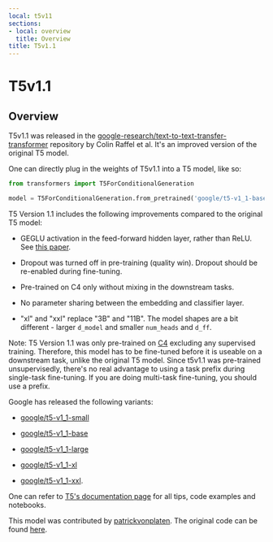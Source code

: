```yaml
---
local: t5v11
sections:
- local: overview
  title: Overview
title: T5v1.1
---
```

<script>
</script>
<!--Copyright 2021 The HuggingFace Team. All rights reserved.

Licensed under the Apache License, Version 2.0 (the "License"); you may not use this file except in compliance with
the License. You may obtain a copy of the License at

http://www.apache.org/licenses/LICENSE-2.0

Unless required by applicable law or agreed to in writing, software distributed under the License is distributed on
an "AS IS" BASIS, WITHOUT WARRANTIES OR CONDITIONS OF ANY KIND, either express or implied. See the License for the
specific language governing permissions and limitations under the License.
-->

<h1 id="t5v11">T5v1.1</h1>

<h2 id="overview">Overview</h2>

T5v1.1 was released in the [google-research/text-to-text-transfer-transformer](https://github.com/google-research/text-to-text-transfer-transformer/blob/main/released_checkpoints.md#t511)
repository by Colin Raffel et al. It's an improved version of the original T5 model.

One can directly plug in the weights of T5v1.1 into a T5 model, like so:

```python
from transformers import T5ForConditionalGeneration

model = T5ForConditionalGeneration.from_pretrained('google/t5-v1_1-base')
```

T5 Version 1.1 includes the following improvements compared to the original T5 model:

- GEGLU activation in the feed-forward hidden layer, rather than ReLU. See [this paper](https://arxiv.org/abs/2002.05202).

- Dropout was turned off in pre-training (quality win). Dropout should be re-enabled during fine-tuning.

- Pre-trained on C4 only without mixing in the downstream tasks.

- No parameter sharing between the embedding and classifier layer.

- "xl" and "xxl" replace "3B" and "11B". The model shapes are a bit different - larger `d_model` and smaller
  `num_heads` and `d_ff`.

Note: T5 Version 1.1 was only pre-trained on [C4](https://huggingface.co/datasets/c4) excluding any supervised
training. Therefore, this model has to be fine-tuned before it is useable on a downstream task, unlike the original T5
model. Since t5v1.1 was pre-trained unsupervisedly, there's no real advantage to using a task prefix during single-task
fine-tuning. If you are doing multi-task fine-tuning, you should use a prefix.

Google has released the following variants:

- [google/t5-v1_1-small](https://huggingface.co/google/t5-v1_1-small)

- [google/t5-v1_1-base](https://huggingface.co/google/t5-v1_1-base)

- [google/t5-v1_1-large](https://huggingface.co/google/t5-v1_1-large)

- [google/t5-v1_1-xl](https://huggingface.co/google/t5-v1_1-xl)

- [google/t5-v1_1-xxl](https://huggingface.co/google/t5-v1_1-xxl).

One can refer to [T5's documentation page](t5) for all tips, code examples and notebooks.

This model was contributed by [patrickvonplaten](https://huggingface.co/patrickvonplaten). The original code can be
found [here](https://github.com/google-research/text-to-text-transfer-transformer/blob/main/released_checkpoints.md#t511).
